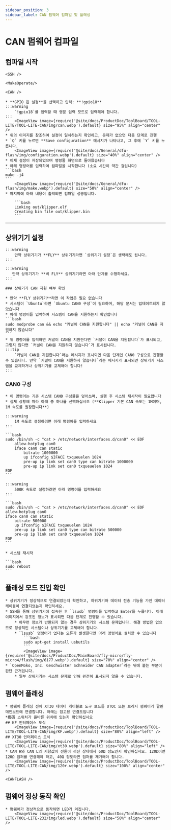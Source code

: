 ```yaml
---
sidebar_position: 3
sidebar_label: CAN 펌웨어 컴파일 및 플래싱
---
```




# CAN 펌웨어 컴파일

## 컴파일 시작

    <SSH />

    <MakeOperate/>

    <CAN />

    * **GPIO 핀 설정**을 선택하고 입력: **!gpio18**
    :::warning
        `!gpio18`를 입력할 때 영문 입력 모드로 입력해야 합니다.
    :::
        <ImageView image={require('@site/docs/ProductDoc/ToolBoard/TOOL-LITE/TOOL-LITE-CAN/img/can.webp').default} size="95%" align="center" />
    * 위의 이미지를 참조하여 설정이 일치하는지 확인하고, 문제가 없으면 다음 단계로 진행
    * `Q` 키를 누르면 **Save configuration** 메시지가 나타나고, 그 후에 `Y` 키를 누릅니다.
        <ImageView image={require('@site/docs/General/dfu-flash/img/configuration.webp').default} size="40%" align="center" />
    * 이제 설정이 저장되었으며 명령줄 화면으로 돌아왔습니다
    * 아래 명령어를 입력하여 컴파일을 시작합니다 (소요 시간이 약간 걸립니다)
    ```bash
    make -j4
    ```
        <ImageView image={require('@site/docs/General/dfu-flash/img/make.webp').default} size="50%" align="center" />
    * 마지막에 아래 내용이 출력되면 컴파일 성공입니다.

        ```bash
        Linking out/klipper.elf
        Creating bin file out/klipper.bin
        ```
---

## 상위기기 설정
    :::warning
        만약 상위기기가 **FLY** 상위기기라면 `상위기기 설정`은 생략해도 됩니다.
    :::

    :::warning
       만약 상위기기가 **비 FLY** 상위기기라면 아래 단계를 수행하세요.
    :::

    ### 상위기기 CAN 지원 여부 확인

    * 만약 **FLY 상위기기**라면 이 작업은 필요 없습니다
    * 시스템이 `Ubuntu`라면 `Ubuntu CAN0 구성`이 필요하며, 해당 문서는 업데이트되지 않았습니다
    * 아래 명령어를 입력하여 시스템이 CAN을 지원하는지 확인합니다
    ```bash
    sudo modprobe can && echo "커널이 CAN을 지원합니다" || echo "커널이 CAN을 지원하지 않습니다"
    ```
    * 위 명령어를 입력하면 커널이 CAN을 지원한다면 `커널이 CAN을 지원합니다`가 표시되고, 그렇지 않다면 `커널이 CAN을 지원하지 않습니다`가 표시됩니다.
    :::tip
        `커널이 CAN을 지원합니다`라는 메시지가 표시되면 다음 단계인 CAN0 구성으로 진행할 수 있습니다. 만약 `커널이 CAN을 지원하지 않습니다`라는 메시지가 표시되면 상위기기 시스템을 교체하거나 상위기기를 교체해야 합니다!
    :::
   
   ### CAN0 구성

    * 이 명령어는 기존 시스템 CAN0 구성물을 덮어쓰며, 실행 후 시스템 재시작이 필요합니다
    * 실제 상황에 따라 아래 중 하나를 선택하십시오 (**Klipper 기본 CAN 속도는 1M이며, 1M 속도를 권장합니다**)

    :::warning
        1M 속도로 설정하려면 아래 명령어를 입력하세요
    :::

    ```bash
    sudo /bin/sh -c "cat > /etc/network/interfaces.d/can0" << EOF
        allow-hotplug can0
        iface can0 can static
            bitrate 1000000
            up ifconfig $IFACE txqueuelen 1024
            pre-up ip link set can0 type can bitrate 1000000
            pre-up ip link set can0 txqueuelen 1024
    EOF
    ```

    :::warning
        500K 속도로 설정하려면 아래 명령어를 입력하세요
    :::

    ```bash
    sudo /bin/sh -c "cat > /etc/network/interfaces.d/can0" << EOF
    allow-hotplug can0
    iface can0 can static
        bitrate 500000
        up ifconfig $IFACE txqueuelen 1024
        pre-up ip link set can0 type can bitrate 500000
        pre-up ip link set can0 txqueuelen 1024
    EOF
    ```

    * 시스템 재시작

    ```bash
    sudo reboot
    ```

## 플래싱 모드 진입 확인
    * 상위기기가 정상적으로 연결되었는지 확인하고, 하위기기와 데이터 전송 기능을 가진 데이터 케이블이 연결되었는지 확인하세요.
    * SSH를 통해 상위기기에 접속한 후 `lsusb` 명령어를 입력하고 Enter를 누릅니다. 아래 이미지에서 강조된 정보가 표시되면 다음 단계로 진행할 수 있습니다.
        * 아무런 정보가 반환되지 않는 경우 상위기기의 시스템 문제입니다. 해결 방법은 없으므로 정상적인 시스템이나 상위기기를 교체해야 합니다.
        * `lsusb` 명령어가 없다는 오류가 발생한다면 아래 명령어로 설치할 수 있습니다
            ```bash
            sudo apt-get install usbutils
            ```
            <ImageView image={require('@site/docs/ProductDoc/MainBoard/fly-micro/fly-micro4/flash/img/6177.webp').default} size="70%" align="center" /> 
    * `OpenMoko, Inc. Geschwister Schneider CAN adapter`라는 뒤에 붙는 부분이 판단 근거입니다.
        * 일부 상위기기는 시스템 문제로 인해 완전히 표시되지 않을 수 있습니다.

## 펌웨어 플래싱
    * 펌웨어 플래싱 전에 XT30 데이터 케이블로 도구 보드를 UTOC 또는 브리지 펌웨어가 깔린 메인보드에 연결합니다. 아래는 참고용 연결도입니다
    *撥碼 스위치가 올바른 위치에 있는지 확인하십시오
    ## KF 인터페이스 도식
        <ImageView image={require('@site/docs/ProductDoc/ToolBoard/TOOL-LITE/TOOL-LITE-CAN/img/KF.webp').default} size="80%" align="left" />
    ## XT30 인터페이스 도식
        <ImageView image={require('@site/docs/ProductDoc/ToolBoard/TOOL-LITE/TOOL-LITE-CAN/img/xt30.webp').default} size="80%" align="left" />
    * CAN H와 CAN L의 저항값이 전원이 꺼진 상태에서 60Ω 정도인지 확인하십시오. 120Ω이면 120Ω 점퍼를 연결해야 하고, 40Ω 정도라면 점퍼를 제거해야 합니다.
        <ImageView image={require('@site/docs/ProductDoc/ToolBoard/TOOL-LITE/TOOL-LITE-CAN/img/120r.webp').default} size="100%" align="center" />

    <CANFLASH />

## 펌웨어 정상 동작 확인

    * 펌웨어가 정상적으로 동작하면 LED가 켜집니다.
        <ImageView image={require('@site/docs/ProductDoc/ToolBoard/TOOL-LITE/TOOL-LITE-232/img/led.webp').default} size="50%" align="center" />
